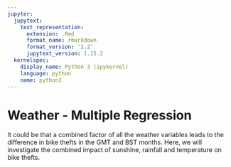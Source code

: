 ```yaml
---
jupyter:
  jupytext:
    text_representation:
      extension: .Rmd
      format_name: rmarkdown
      format_version: '1.2'
      jupytext_version: 1.15.2
  kernelspec:
    display_name: Python 3 (ipykernel)
    language: python
    name: python3
---
```


# Weather - Multiple Regression
It could be that a combined factor of all the weather variables leads to the difference in bike thefts in the GMT and BST months. Here, we will investigate the combined impact of sunshine, rainfall and temperature on bike thefts.
